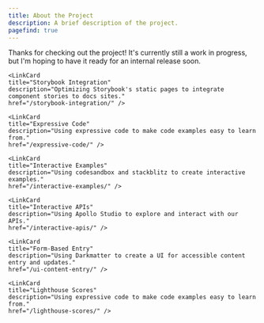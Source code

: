 ```yaml
---
title: About the Project
description: A brief description of the project.
pagefind: true
---
```



<Summary>
  Thanks for checking out the project! It's currently still a work in progress,
  but I'm hoping to have it ready for an internal release soon.
</Summary>

<CardGrid>

    <LinkCard
    title="Storybook Integration"
    description="Optimizing Storybook's static pages to integrate component stories to docs sites."
    href="/storybook-integration/" />

    <LinkCard
    title="Expressive Code"
    description="Using expressive code to make code examples easy to learn from."
    href="/expressive-code/" />

    <LinkCard
    title="Interactive Examples"
    description="Using codesandbox and stackblitz to create interactive examples."
    href="/interactive-examples/" />

    <LinkCard
    title="Interactive APIs"
    description="Using Apollo Studio to explore and interact with our APIs."
    href="/interactive-apis/" />

    <LinkCard
    title="Form-Based Entry"
    description="Using Darkmatter to create a UI for accessible content entry and updates."
    href="/ui-content-entry/" />

    <LinkCard
    title="Lighthouse Scores"
    description="Using expressive code to make code examples easy to learn from."
    href="/lighthouse-scores/" />

</CardGrid>
